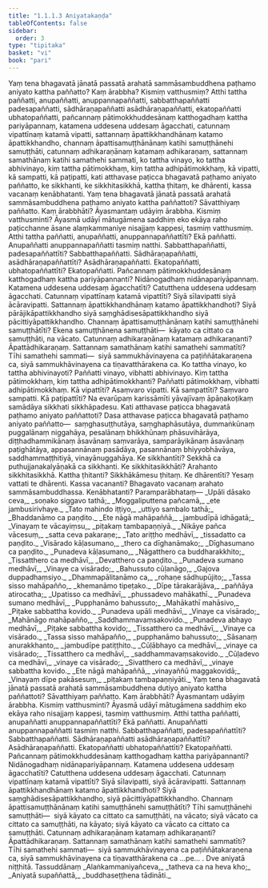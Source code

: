 ```yaml
---
title: "1.1.1.3 Aniyatakaṇḍa"
tableOfContents: false
sidebar:
  order: 3
type: "tipitaka"
basket: "vi"
book: "pari"
---
```



<DynamicBreadcrumb />

<Division number="21" book="pari" bookNo="5" page="11">

<Paragraph number="60" book="pari">
Yaṃ tena bhagavatā jānatā passatā arahatā sammāsambuddhena paṭhamo aniyato kattha paññatto? Kaṃ ārabbha? Kismiṃ vatthusmiṃ? Atthi tattha paññatti, anupaññatti, anuppannapaññatti, sabbatthapaññatti padesapaññatti, sādhāraṇapaññatti asādhāraṇapaññatti, ekatopaññatti ubhatopaññatti, pañcannaṃ pātimokkhuddesānaṃ katthogadhaṃ kattha pariyāpannaṃ, katamena uddesena uddesaṃ āgacchati, catunnaṃ vipattīnaṃ katamā vipatti, sattannaṃ āpattikkhandhānaṃ katamo āpattikkhandho, channaṃ āpattisamuṭṭhānānaṃ katihi samuṭṭhānehi samuṭṭhāti, catunnaṃ adhikaraṇānaṃ katamaṃ adhikaraṇaṃ, sattannaṃ samathānaṃ katihi samathehi sammati, ko tattha vinayo, ko tattha abhivinayo, kiṃ tattha pātimokkhaṃ, kiṃ tattha adhipātimokkhaṃ, kā vipatti, kā sampatti, kā paṭipatti, kati atthavase paṭicca bhagavatā paṭhamo aniyato paññatto, ke sikkhanti, ke sikkhitasikkhā, kattha ṭhitaṃ, ke dhārenti, kassa vacanaṃ kenābhatanti.
</Paragraph>

</Division>
<Division number="22" book="pari" bookNo="5" page="11">

<Paragraph number="61" book="pari">
Yaṃ tena bhagavatā jānatā passatā arahatā sammāsambuddhena paṭhamo aniyato kattha paññattoti? Sāvatthiyaṃ paññatto. Kaṃ ārabbhāti? Āyasmantaṃ udāyiṃ ārabbha. Kismiṃ vatthusminti? Āyasmā udāyī mātugāmena saddhiṃ eko ekāya raho paṭicchanne āsane alaṃkammaniye nisajjaṃ kappesi, tasmiṃ vatthusmiṃ. Atthi tattha paññatti, anupaññatti, anuppannapaññattīti? Ekā paññatti. Anupaññatti anuppannapaññatti tasmiṃ natthi. Sabbatthapaññatti, padesapaññattīti? Sabbatthapaññatti. Sādhāraṇapaññatti, asādhāraṇapaññattīti? Asādhāraṇapaññatti. Ekatopaññatti, ubhatopaññattīti? Ekatopaññatti. Pañcannaṃ pātimokkhuddesānaṃ katthogadhaṃ kattha pariyāpannanti? Nidānogadhaṃ nidānapariyāpannaṃ. Katamena uddesena uddesaṃ āgacchatīti? Catutthena uddesena uddesaṃ āgacchati. Catunnaṃ vipattīnaṃ katamā vipattīti? Siyā sīlavipatti siyā ācāravipatti. Sattannaṃ āpattikkhandhānaṃ katamo āpattikkhandhoti? Siyā pārājikāpattikkhandho siyā saṃghādisesāpattikkhandho siyā pācittiyāpattikkhandho. Channaṃ āpattisamuṭṭhānānaṃ katihi samuṭṭhānehi samuṭṭhātīti? Ekena samuṭṭhānena samuṭṭhāti—  kāyato ca cittato ca samuṭṭhāti, na vācato. Catunnaṃ adhikaraṇānaṃ katamaṃ adhikaraṇanti? Āpattādhikaraṇaṃ. Sattannaṃ samathānaṃ katihi samathehi sammatīti? Tīhi samathehi sammati—  siyā sammukhāvinayena ca paṭiññātakaraṇena ca, siyā sammukhāvinayena ca tiṇavatthārakena ca. Ko tattha vinayo, ko tattha abhivinayoti? Paññatti vinayo, vibhatti abhivinayo. Kiṃ tattha pātimokkhaṃ, kiṃ tattha adhipātimokkhanti? Paññatti pātimokkhaṃ, vibhatti adhipātimokkhaṃ. Kā vipattīti? Asaṃvaro vipatti. Kā sampattīti? Saṃvaro sampatti. Kā paṭipattīti? Na evarūpaṃ karissāmīti yāvajīvaṃ āpāṇakoṭikaṃ samādāya sikkhati sikkhāpadesu. Kati atthavase paṭicca bhagavatā paṭhamo aniyato paññattoti? Dasa atthavase paṭicca bhagavatā paṭhamo aniyato paññatto—  saṃghasuṭṭhutāya, saṃghaphāsutāya, dummaṅkūnaṃ puggalānaṃ niggahāya, pesalānaṃ bhikkhūnaṃ phāsuvihārāya, diṭṭhadhammikānaṃ āsavānaṃ saṃvarāya, samparāyikānaṃ āsavānaṃ paṭighātāya, appasannānaṃ pasādāya, pasannānaṃ bhiyyobhāvāya, saddhammaṭṭhitiyā, vinayānuggahāya. Ke sikkhantīti? Sekkhā ca puthujjanakalyāṇakā ca sikkhanti. Ke sikkhitasikkhāti? Arahanto sikkhitasikkhā. Kattha ṭhitanti? Sikkhākāmesu ṭhitaṃ. Ke dhārentīti? Yesaṃ vattati te dhārenti. Kassa vacananti? Bhagavato vacanaṃ arahato sammāsambuddhassa. Kenābhatanti? Paramparābhataṃ—
</Paragraph>

<Paragraph number="62" type="verses" book="pari">
_Upāli dāsako ceva,_  
_soṇako siggavo tathā;_  
_Moggaliputtena pañcamā,_  
_ete jambusirivhaye._  

</Paragraph>

<Paragraph number="63" type="verses" book="pari">
_Tato mahindo iṭṭiyo,_  
_uttiyo sambalo tathā;_  
_Bhaddanāmo ca paṇḍito._  

</Paragraph>

<Paragraph number="64" type="verses" book="pari">
_Ete nāgā mahāpaññā,_  
_jambudīpā idhāgatā;_  
_Vinayaṃ te vācayiṃsu,_  
_piṭakaṃ tambapaṇṇiyā._  

</Paragraph>

<Paragraph number="65" type="verses" book="pari">
_Nikāye pañca vācesuṃ,_  
_satta ceva pakaraṇe;_  
_Tato ariṭṭho medhāvī,_  
_tissadatto ca paṇḍito._  

</Paragraph>

<Paragraph number="66" type="verses" book="pari">
_Visārado kāḷasumano,_  
_thero ca dīghanāmako;_  
_Dīghasumano ca paṇḍito._  

</Paragraph>

<Paragraph number="67" type="verses" book="pari">
_Punadeva kāḷasumano,_  
_Nāgatthero ca buddharakkhito;_  
_Tissatthero ca medhāvī,_  
_Devatthero ca paṇḍito._  

</Paragraph>

<Paragraph number="68" type="verses" book="pari">
_Punadeva sumano medhāvī,_  
_Vinaye ca visārado;_  
_Bahussuto cūḷanāgo,_  
_Gajova duppadhaṃsiyo._  

</Paragraph>

<Paragraph number="69" type="verses" book="pari">
_Dhammapālitanāmo ca,_  
_rohaṇe sādhupūjito;_  
_Tassa sisso mahāpañño,_  
_khemanāmo tipeṭako._  

</Paragraph>

<Paragraph number="70" type="verses" book="pari">
_Dīpe tārakarājāva,_  
_paññāya atirocatha;_  
_Upatisso ca medhāvī,_  
_phussadevo mahākathī._  

</Paragraph>

<Paragraph number="71" type="verses" book="pari">
_Punadeva sumano medhāvī,_  
_Pupphanāmo bahussuto;_  
_Mahākathī mahāsivo,_  
_Piṭake sabbattha kovido._  

</Paragraph>

<Paragraph number="72" type="verses" book="pari">
_Punadeva upāli medhāvī,_  
_Vinaye ca visārado;_  
_Mahānāgo mahāpañño,_  
_Saddhammavaṃsakovido._  

</Paragraph>

<Paragraph number="73" type="verses" book="pari">
_Punadeva abhayo medhāvī,_  
_Piṭake sabbattha kovido;_  
_Tissatthero ca medhāvī,_  
_Vinaye ca visārado._  

</Paragraph>

<Paragraph number="74" type="verses" book="pari">
_Tassa sisso mahāpañño,_  
_pupphanāmo bahussuto;_  
_Sāsanaṃ anurakkhanto,_  
_jambudīpe patiṭṭhito._  

</Paragraph>

<Paragraph number="75" type="verses" book="pari">
_Cūḷābhayo ca medhāvī,_  
_vinaye ca visārado;_  
_Tissatthero ca medhāvī,_  
_saddhammavaṃsakovido._  

</Paragraph>

<Paragraph number="76" type="verses" book="pari">
_Cūḷadevo ca medhāvī,_  
_vinaye ca visārado;_  
_Sivatthero ca medhāvī,_  
_vinaye sabbattha kovido._  

</Paragraph>

<Paragraph number="77" type="verses" book="pari">
_Ete nāgā mahāpaññā,_  
_vinayaññū maggakovidā;_  
_Vinayaṃ dīpe pakāsesuṃ,_  
_piṭakaṃ tambapaṇṇiyāti._  

</Paragraph>

</Division>
<Division number="23" book="pari" bookNo="5" page="13">

<Paragraph number="78" book="pari">
Yaṃ tena bhagavatā jānatā passatā arahatā sammāsambuddhena dutiyo aniyato kattha paññattoti? Sāvatthiyaṃ paññatto. Kaṃ ārabbhāti? Āyasmantaṃ udāyiṃ ārabbha. Kismiṃ vatthusminti? Āyasmā udāyī mātugāmena saddhiṃ eko ekāya raho nisajjaṃ kappesi, tasmiṃ vatthusmiṃ. Atthi tattha paññatti, anupaññatti anuppannapaññattīti? Ekā paññatti. Anupaññatti anuppannapaññatti tasmiṃ natthi. Sabbatthapaññatti, padesapaññattīti? Sabbatthapaññatti. Sādhāraṇapaññatti asādhāraṇapaññattīti? Asādhāraṇapaññatti. Ekatopaññatti ubhatopaññattīti? Ekatopaññatti. Pañcannaṃ pātimokkhuddesānaṃ katthogadhaṃ kattha pariyāpannanti? Nidānogadhaṃ nidānapariyāpannaṃ. Katamena uddesena uddesaṃ āgacchatīti? Catutthena uddesena uddesaṃ āgacchati. Catunnaṃ vipattīnaṃ katamā vipattīti? Siyā sīlavipatti, siyā ācāravipatti. Sattannaṃ āpattikkhandhānaṃ katamo āpattikkhandhoti? Siyā saṃghādisesāpattikkhandho, siyā pācittiyāpattikkhandho. Channaṃ āpattisamuṭṭhānānaṃ katihi samuṭṭhānehi samuṭṭhātīti? Tīhi samuṭṭhānehi samuṭṭhāti—  siyā kāyato ca cittato ca samuṭṭhāti, na vācato; siyā vācato ca cittato ca samuṭṭhāti, na kāyato; siyā kāyato ca vācato ca cittato ca samuṭṭhāti. Catunnaṃ adhikaraṇānaṃ katamaṃ adhikaraṇanti? Āpattādhikaraṇaṃ. Sattannaṃ samathānaṃ katihi samathehi sammatīti? Tīhi samathehi sammati—  siyā sammukhāvinayena ca paṭiññātakaraṇena ca, siyā sammukhāvinayena ca tiṇavatthārakena ca …pe… .

</Paragraph>
</Division>

<Paragraph number="79" type="center" book="pari">
Dve aniyatā niṭṭhitā.



</Paragraph>

<Paragraph number="80" type="center" book="pari">
Tassuddānaṃ


</Paragraph>

<Paragraph number="81" type="verses" book="pari">
_Alaṅkammaniyañceva,_  
_tatheva ca na heva kho;_  
_Aniyatā supaññattā,_  
_buddhaseṭṭhena tādināti._
</Paragraph>